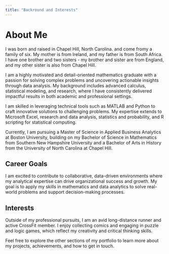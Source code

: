 ```yaml
---
title: "Backround and Interests"
---
```


# About Me

I was born and raised in Chapel Hill, North Carolina. and come fromy a family of six. My mother is from Ireland, and my father is from South Africa. I have one brother and two sisters - my brother and sister are from England, and my other sister is also from Chapel Hill. 

I am a highly motivated and detail-oriented mathematics graduate with a passion for solving complex problems and uncovering actionable insights through data analysis. My background includes advanced calculus, statistical modeling, and research, where I have consistently delivered impactful results in both academic and professional settings.

I am skilled in leveraging technical tools such as MATLAB and Python to craft innovative solutions to challenging problems. My expertise extends to Microsoft Excel, research and data analysis, statistics and probability, and R scripting for statistical computing.

Currently, I am pursuing a Master of Science in Applied Business Analytics at Boston University, building on my Bachelor of Science in Mathematics from Southern New Hampshire University and a Bachelor of Arts in History from the University of North Carolina at Chapel Hill.

## Career Goals

I am excited to contribute to collaborative, data-driven environments where my analytical expertise can drive organizational success and growth. My goal is to apply my skills in mathematics and data analytics to solve real-world problems and support decision-making processes.

## Interests

Outside of my professional pursuits, I am an avid long-distance runner and active CrossFit member. I enjoy collecting comics and engaging in puzzle and logic games, which reflect my creativity and critical thinking skills.

Feel free to explore the other sections of my portfolio to learn more about my projects, achievements, and how to get in touch.

